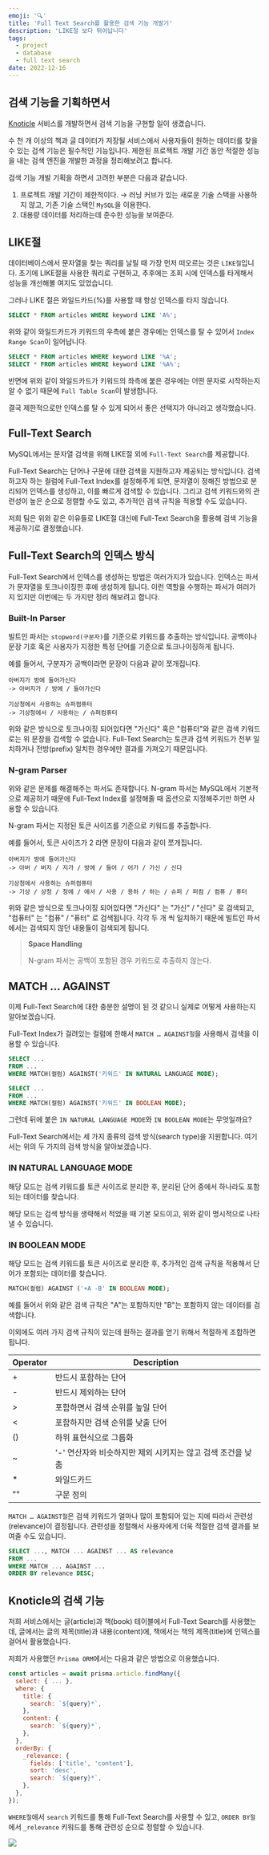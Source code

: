 ```yaml
---
emoji: '🔍'
title: 'Full Text Search를 활용한 검색 기능 개발기'
description: 'LIKE절 보다 뛰어납니다'
tags:
  - project
  - database
  - full text search
date: 2022-12-16
---
```


## 검색 기능을 기획하면서

[Knoticle](https://github.com/boostcampwm-2022/web01-knoticle) 서비스를 개발하면서 검색 기능을 구현할 일이 생겼습니다.

수 천 개 이상의 책과 글 데이터가 저장될 서비스에서 사용자들이 원하는 데이터를 찾을 수 있는 검색 기능은 필수적인 기능입니다. 제한된 프로젝트 개발 기간 동안 적절한 성능을 내는 검색 엔진을 개발한 과정을 정리해보려고 합니다.

검색 기능 개발 기획을 하면서 고려한 부분은 다음과 같습니다.

1. 프로젝트 개발 기간이 제한적이다. → 러닝 커브가 있는 새로운 기술 스택을 사용하지 않고, 기존 기술 스택인 `MySQL`을 이용한다.
2. 대용량 데이터를 처리하는데 준수한 성능을 보여준다.

## LIKE절

데이터베이스에서 문자열을 찾는 쿼리를 날릴 때 가장 먼저 떠오르는 것은 `LIKE절`입니다. 초기에 LIKE절을 사용한 쿼리로 구현하고, 추후에는 조회 시에 인덱스를 타게해서 성능을 개선해볼 여지도 있었습니다.

그러나 LIKE 절은 와일드카드(%)를 사용할 때 항상 인덱스를 타지 않습니다.

```sql
SELECT * FROM articles WHERE keyword LIKE 'A%';
```

위와 같이 와일드카드가 키워드의 우측에 붙은 경우에는 인덱스를 탈 수 있어서 `Index Range Scan`이 일어납니다.

```sql
SELECT * FROM articles WHERE keyword LIKE '%A';
SELECT * FROM articles WHERE keyword LIKE '%A%';
```

반면에 위와 같이 와일드카드가 키워드의 좌측에 붙은 경우에는 어떤 문자로 시작하는지 알 수 없기 때문에 `Full Table Scan`이 발생합니다.

결국 제한적으로만 인덱스를 탈 수 있게 되어서 좋은 선택지가 아니라고 생각했습니다.

## Full-Text Search

MySQL에서는 문자열 검색을 위해 LIKE절 외에 `Full-Text Search`를 제공합니다.

Full-Text Search는 단어나 구문에 대한 검색을 지원하고자 제공되는 방식입니다. 검색하고자 하는 컬럼에 Full-Text Index를 설정해주게 되면, 문자열이 정해진 방법으로 분리되어 인덱스를 생성하고, 이를 빠르게 검색할 수 있습니다. 그리고 검색 키워드와의 관련성이 높은 순으로 정렬할 수도 있고, 추가적인 검색 규칙을 적용할 수도 있습니다.

저희 팀은 위와 같은 이유들로 LIKE절 대신에 Full-Text Search을 활용해 검색 기능을 제공하기로 결정했습니다.

## Full-Text Search의 인덱스 방식

Full-Text Search에서 인덱스를 생성하는 방법은 여러가지가 있습니다. 인덱스는 파서가 문자열을 토크나이징한 후에 생성하게 됩니다. 이런 역할을 수행하는 파서가 여러가지 있지만 이번에는 두 가지만 정리 해보려고 합니다.

### Built-In Parser

빌트인 파서는 `stopword(구분자)`를 기준으로 키워드를 추출하는 방식입니다. 공백이나 문장 기호 혹은 사용자가 지정한 특정 단어를 기준으로 토크나이징하게 됩니다.

예를 들어서, 구분자가 공백이라면 문장이 다음과 같이 쪼개집니다.

```
아버지가 방에 들어가신다
-> 아버지가 / 방에 / 들어가신다

기상청에서 사용하는 슈퍼컴퓨터
-> 기상청에서 / 사용하는 / 슈퍼컴퓨터
```

위와 같은 방식으로 토크나이징 되어있다면 "가신다" 혹은 "컴퓨터"와 같은 검색 키워드로는 위 문장을 검색할 수 없습니다. Full-Text Search는 토큰과 검색 키워드가 전부 일치하거나 전방(prefix) 일치한 경우에만 결과를 가져오기 때문입니다.

### N-gram Parser

위와 같은 문제를 해결해주는 파서도 존재합니다. N-gram 파서는 MySQL에서 기본적으로 제공하기 때문에 Full-Text Index를 설정해줄 때 옵션으로 지정해주기만 하면 사용할 수 있습니다.

N-gram 파서는 지정된 토큰 사이즈를 기준으로 키워드를 추출합니다.

예를 들어서, 토큰 사이즈가 2 라면 문장이 다음과 같이 쪼개집니다.

```
아버지가 방에 들어가신다
-> 아버 / 버지 / 지가 / 방에 / 들어 / 어가 / 가신 / 신다

기상청에서 사용하는 슈퍼컴퓨터
-> 기상 / 상청 / 청에 / 에서 / 사용 / 용하 / 하는 / 슈퍼 / 퍼컴 / 컴퓨 / 퓨터
```

위와 같은 방식으로 토크나이징 되어있다면 "가신다" 는 "가신" / "신다" 로 검색되고, "컴퓨터" 는 "컴퓨" / "퓨터" 로 검색됩니다. 각각 두 개 씩 일치하기 때문에 빌트인 파서에서는 검색되지 않던 내용들이 검색되게 됩니다.

> **Space Handling**
>
> N-gram 파서는 공백이 포함된 경우 키워드로 추출하지 않는다.

## MATCH … AGAINST

이제 Full-Text Search에 대한 충분한 설명이 된 것 같으니 실제로 어떻게 사용하는지 알아보겠습니다.

Full-Text Index가 걸려있는 컬럼에 한해서 `MATCH … AGAINST절`을 사용해서 검색을 이용할 수 있습니다.

```sql
SELECT ...
FROM ...
WHERE MATCH(컬럼) AGAINST('키워드' IN NATURAL LANGUAGE MODE);

SELECT ...
FROM ...
WHERE MATCH(컬럼) AGAINST('키워드' IN BOOLEAN MODE);
```

그런데 뒤에 붙은 `IN NATURAL LANGUAGE MODE`와 `IN BOOLEAN MODE`는 무엇일까요?

Full-Text Search에서는 세 가지 종류의 검색 방식(search type)을 지원합니다. 여기서는 위의 두 가지의 검색 방식을 알아보겠습니다.

### IN NATURAL LANGUAGE MODE

해당 모드는 검색 키워드를 토큰 사이즈로 분리한 후, 분리된 단어 중에서 하나라도 포함되는 데이터를 찾습니다.

해당 모드는 검색 방식을 생략해서 적었을 때 기본 모드이고, 위와 같이 명시적으로 나타낼 수 있습니다.

### IN BOOLEAN MODE

해당 모드는 검색 키워드를 토큰 사이즈로 분리한 후, 추가적인 검색 규칙을 적용해서 단어가 포함되는 데이터를 찾습니다.

```sql
MATCH(컬럼) AGAINST ('+A -B' IN BOOLEAN MODE);
```

예를 들어서 위와 같은 검색 규칙은 "A"는 포함하지만 "B"는 포함하지 않는 데이터를 검색합니다.

이외에도 여러 가지 검색 규칙이 있는데 원하는 결과를 얻기 위해서 적절하게 조합하면 됩니다.

| Operator | Description                                                 |
| -------- | ----------------------------------------------------------- |
| +        | 반드시 포함하는 단어                                        |
| -        | 반드시 제외하는 단어                                        |
| >        | 포함하면서 검색 순위를 높일 단어                            |
| \<       | 포함하지만 검색 순위를 낮출 단어                            |
| ()       | 하위 표현식으로 그룹화                                      |
| ~        | '-' 연산자와 비슷하지만 제외 시키지는 않고 검색 조건을 낮춤 |
| \*       | 와일드카드                                                  |
| ""       | 구문 정의                                                   |

`MATCH … AGAINST절`은 검색 키워드가 얼마나 많이 포함되어 있는 지에 따라서 관련성(relevance)이 결정됩니다. 관련성을 정렬해서 사용자에게 더욱 적절한 검색 결과를 보여줄 수도 있습니다.

```sql
SELECT ..., MATCH ... AGAINST ... AS relevance
FROM ...
WHERE MATCH ... AGAINST ...
ORDER BY relevance DESC;
```

## Knoticle의 검색 기능

저희 서비스에서는 글(article)과 책(book) 테이블에서 Full-Text Search를 사용했는데, 글에서는 글의 제목(title)과 내용(content)에, 책에서는 책의 제목(title)에 인덱스를 걸어서 활용했습니다.

저희가 사용했던 `Prisma ORM`에서는 다음과 같은 방법으로 이용했습니다.

```js
const articles = await prisma.article.findMany({
  select: { ... },
  where: {
    title: {
      search: `${query}*`,
    },
    content: {
      search: `${query}*`,
    },
  },
  orderBy: {
    _relevance: {
      fields: ['title', 'content'],
      sort: 'desc',
      search: `${query}*`,
    },
  },
});
```

`WHERE절`에서 `search` 키워드를 통해 Full-Text Search를 사용할 수 있고, `ORDER BY절`에서 `_relevance` 키워드를 통해 관련성 순으로 정렬할 수 있습니다.

![](0.gif)
